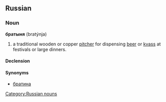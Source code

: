 ==Russian==

===Noun===
'''братыня''' (bratýnja) {{f}}

# a traditional wooden or copper [[pitcher]] for dispensing [[beer]] or [[kvass]] at festivals or large dinners.

====Declension====
{{ru-noun-inan-я-1|братын|браты́н}}

====Synonyms====
*[[братина]]

[[Category:Russian nouns]]